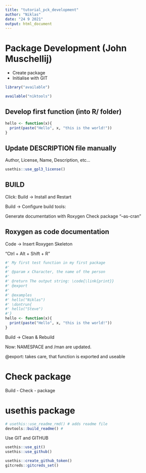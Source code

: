 ```yaml
---
title: "tutorial_pck_development"
author: "Niklas"
date: "24 9 2021"
output: html_document
---
```


# Package Development (John Muschellij)

- Create package
- Initialise with GIT

```r
library("available")

available("niktools")
```

## Develop first function (into R/ folder)

```r
hello <- function(x){
  print(paste("Hello", x, "this is the world!"))
}
```

## Update DESCRIPTION file manually

Author, License, Name, Description, etc...

```r
usethis::use_gpl3_license()
```


## BUILD

Click: Build -> Install and Restart

Build -> Configure build tools:

Generate documentation with Roxygen
Check package "--as-cran"


## Roxygen as code documentation

Code -> Insert Roxygen Skeleton

"Ctrl + Alt + Shift + R"

```r

#' My first test function in my first package
#'
#' @param x Character, the name of the person
#'
#' @return The output string: \code{\link{print}}
#' @export
#'
#' @examples
#' hello("Niklas")
#' \dontrun{
#' hello("Steve")
#'}
hello <- function(x){
  print(paste("Hello", x, "this is the world!"))
}
```

Build -> Clean & Rebuild

Now: NAMESPACE and /man are updated.

@export: takes care, that function is exported and useable

# Check package

Build - Check - package


# usethis package

```r
# usethis::use_readme_rmd() # adds readme file
devtools::build_readme() # 
```


Use GIT and GITHUB

```r
usethis::use_git()
usethis::use_github()

usethis::create_github_token()
gitcreds::gitcreds_set()
```


